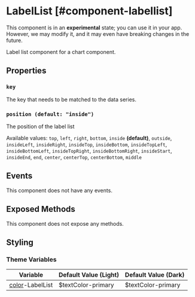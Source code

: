 
# LabelList [#component-labellist]

<Callout type="warning" emoji="📔">This component is in an **experimental** state; you can use it in your app. However, we may modify it, and it may even have breaking changes in the future.</Callout>

Label list component for a chart component.

## Properties

### `key`

The key that needs to be matched to the data series.

### `position (default: "inside")`

The position of the label list

Available values: `top`, `left`, `right`, `bottom`, `inside` **(default)**, `outside`, `insideLeft`, `insideRight`, `insideTop`, `insideBottom`, `insideTopLeft`, `insideBottomLeft`, `insideTopRight`, `insideBottomRight`, `insideStart`, `insideEnd`, `end`, `center`, `centerTop`, `centerBottom`, `middle`

## Events

This component does not have any events.

## Exposed Methods

This component does not expose any methods.

## Styling

### Theme Variables

| Variable | Default Value (Light) | Default Value (Dark) |
| --- | --- | --- |
| [color](../styles-and-themes/common-units/#color)-LabelList | $textColor-primary | $textColor-primary |
